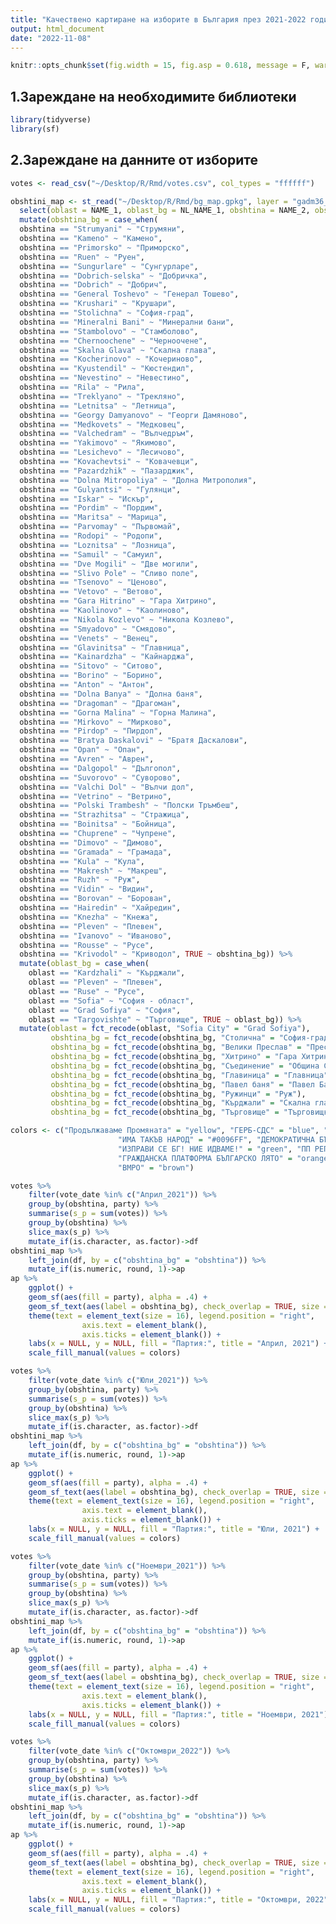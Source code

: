 ```yaml
---
title: "Качествено картиране на изборите в България през 2021-2022 година!"
output: html_document
date: "2022-11-08"
---
```


```r
knitr::opts_chunk$set(fig.width = 15, fig.asp = 0.618, message = F, warning = F, echo = F, error = F)
```
## 1.Зареждане на необходимите библиотеки
```r
library(tidyverse)
library(sf)
```

## 2.Зареждане на данните от изборите
```r
votes <- read_csv("~/Desktop/R/Rmd/votes.csv", col_types = "ffffff")
```

```r
obshtini_map <- st_read("~/Desktop/R/Rmd/bg_map.gpkg", layer = "gadm36_BGR_2") %>% 
  select(oblast = NAME_1, oblast_bg = NL_NAME_1, obshtina = NAME_2, obshtina_bg = NL_NAME_2, geom) %>% 
  mutate(obshtina_bg = case_when(
  obshtina == "Strumyani" ~ "Струмяни",
  obshtina == "Kameno" ~ "Камено",
  obshtina == "Primorsko" ~ "Приморско",
  obshtina == "Ruen" ~ "Руен",
  obshtina == "Sungurlare" ~ "Сунгурларе",
  obshtina == "Dobrich-selska" ~ "Добричка",
  obshtina == "Dobrich" ~ "Добрич",
  obshtina == "General Toshevo" ~ "Генерал Тошево",
  obshtina == "Krushari" ~ "Крушари",
  obshtina == "Stolichna" ~ "София-град",
  obshtina == "Mineralni Bani" ~ "Минерални бани",
  obshtina == "Stambolovo" ~ "Стамболово",
  obshtina == "Chernoochene" ~ "Черноочене",
  obshtina == "Skalna Glava" ~ "Скална глава",
  obshtina == "Kocherinovo" ~ "Кочериново",
  obshtina == "Kyustendil" ~ "Кюстендил",
  obshtina == "Nevestino" ~ "Невестино",
  obshtina == "Rila" ~ "Рила",
  obshtina == "Treklyano" ~ "Трекляно",
  obshtina == "Letnitsa" ~ "Летница",
  obshtina == "Georgy Damyanovo" ~ "Георги Дамяново",
  obshtina == "Medkovets" ~ "Медковец",
  obshtina == "Valchedram" ~ "Вълчедръм",
  obshtina == "Yakimovo" ~ "Якимово",
  obshtina == "Lesichevo" ~ "Лесичово",
  obshtina == "Kovachevtsi" ~ "Ковачевци", 
  obshtina == "Pazardzhik" ~ "Пазарджик", 
  obshtina == "Dolna Mitropoliya" ~ "Долна Митрополия",
  obshtina == "Gulyantsi" ~ "Гулянци",
  obshtina == "Iskar" ~ "Искър",
  obshtina == "Pordim" ~ "Пордим",
  obshtina == "Maritsa" ~ "Марица",
  obshtina == "Parvomay" ~ "Първомай",
  obshtina == "Rodopi" ~ "Родопи",
  obshtina == "Loznitsa" ~ "Лозница",
  obshtina == "Samuil" ~ "Самуил",
  obshtina == "Dve Mogili" ~ "Две могили",
  obshtina == "Slivo Pole" ~ "Сливо поле", 
  obshtina == "Tsenovo" ~ "Ценово", 
  obshtina == "Vetovo" ~ "Ветово",
  obshtina == "Gara Hitrino" ~ "Гара Хитрино",
  obshtina == "Kaolinovo" ~ "Каолиново",
  obshtina == "Nikola Kozlevo" ~ "Никола Козлево",
  obshtina == "Smyadovo" ~ "Смядово",
  obshtina == "Venets" ~ "Венец",
  obshtina == "Glavinitsa" ~ "Главница",
  obshtina == "Kainardzha" ~ "Кайнарджа",
  obshtina == "Sitovo" ~ "Ситово", 
  obshtina == "Borino" ~ "Борино", 
  obshtina == "Anton" ~ "Антон",
  obshtina == "Dolna Banya" ~ "Долна баня",
  obshtina == "Dragoman" ~ "Драгоман",
  obshtina == "Gorna Malina" ~ "Горна Малина",
  obshtina == "Mirkovo" ~ "Мирково",
  obshtina == "Pirdop" ~ "Пирдоп",
  obshtina == "Bratya Daskalovi" ~ "Братя Даскалови",
  obshtina == "Opan" ~ "Опан",
  obshtina == "Avren" ~ "Аврен",
  obshtina == "Dalgopol" ~ "Дългопол",
  obshtina == "Suvorovo" ~ "Суворово", 
  obshtina == "Valchi Dol" ~ "Вълчи дол", 
  obshtina == "Vetrino" ~ "Ветрино",
  obshtina == "Polski Trambesh" ~ "Полски Тръмбеш",
  obshtina == "Strazhitsa" ~ "Стражица",
  obshtina == "Boinitsa" ~ "Бойница",
  obshtina == "Chuprene" ~ "Чупрене",
  obshtina == "Dimovo" ~ "Димово",
  obshtina == "Gramada" ~ "Грамада",
  obshtina == "Kula" ~ "Кула",
  obshtina == "Makresh" ~ "Макреш",
  obshtina == "Ruzh" ~ "Руж", 
  obshtina == "Vidin" ~ "Видин", 
  obshtina == "Borovan" ~ "Борован", 
  obshtina == "Hairedin" ~ "Хайредин",
  obshtina == "Knezha" ~ "Кнежа",
  obshtina == "Pleven" ~ "Плевен",
  obshtina == "Ivanovo" ~ "Иваново",
  obshtina == "Rousse" ~ "Русе",
  obshtina == "Krivodol" ~ "Криводол", TRUE ~ obshtina_bg)) %>% 
  mutate(oblast_bg = case_when(
    oblast == "Kardzhali" ~ "Кърджали",
    oblast == "Pleven" ~ "Плевен",
    oblast == "Ruse" ~ "Русе",
    oblast == "Sofia" ~ "София - област",
    oblast == "Grad Sofiya" ~ "София",
    oblast == "Targovishte" ~ "Търговище", TRUE ~ oblast_bg)) %>% 
  mutate(oblast = fct_recode(oblast, "Sofia City" = "Grad Sofiya"),
         obshtina_bg = fct_recode(obshtina_bg, "Столична" = "София-град"),
         obshtina_bg = fct_recode(obshtina_bg, "Велики Преслав" = "Преслав"),
         obshtina_bg = fct_recode(obshtina_bg, "Хитрино" = "Гара Хитрино"),
         obshtina_bg = fct_recode(obshtina_bg, "Съединение" = "Община Съединение"),
         obshtina_bg = fct_recode(obshtina_bg, "Главиница" = "Главница"),
         obshtina_bg = fct_recode(obshtina_bg, "Павел баня" = "Павел Баня"),
         obshtina_bg = fct_recode(obshtina_bg, "Ружинци" = "Руж"),
         obshtina_bg = fct_recode(obshtina_bg, "Кърджали" = "Скална глава"),
         obshtina_bg = fct_recode(obshtina_bg, "Търговище" = "Търговищка област"))
```

```r
colors <- c("Продължаваме Промяната" = "yellow", "ГЕРБ-СДС" = "blue", "ДПС" = "purple", "БСП ЗА БЪЛГАРИЯ" = "red",
						"ИМА ТАКЪВ НАРОД" = "#0096FF", "ДЕМОКРАТИЧНА БЪЛГАРИЯ" = "darkblue", "ИЗПРАВИ СЕ! МУТРИ ВЪН!" = "green",
						"ИЗПРАВИ СЕ БГ! НИЕ ИДВАМЕ!" = "green", "ПП РЕПУБЛИКАНЦИ ЗА БЪЛГАРИЯ" = "pink", "ПП ИЗПРАВИ СЕ БЪЛГАРИЯ" = "green",
						"ГРАЖДАНСКА ПЛАТФОРМА БЪЛГАРСКО ЛЯТО" = "orange", "ВЪЗРАЖДАНЕ" = "black", "БЪЛГАРСКИ ВЪЗХОД" = "darkgreen",
						"ВМРО" = "brown")
```

```r
votes %>% 
	filter(vote_date %in% c("Април_2021")) %>% 
	group_by(obshtina, party) %>% 
	summarise(s_p = sum(votes)) %>% 
	group_by(obshtina) %>% 
	slice_max(s_p) %>% 
	mutate_if(is.character, as.factor)->df
obshtini_map %>% 
	left_join(df, by = c("obshtina_bg" = "obshtina")) %>% 
	mutate_if(is.numeric, round, 1)->ap
ap %>% 
	ggplot() +
	geom_sf(aes(fill = party), alpha = .4) +
	geom_sf_text(aes(label = obshtina_bg), check_overlap = TRUE, size = 2.5) +
	theme(text = element_text(size = 16), legend.position = "right",
				axis.text = element_blank(),
				axis.ticks = element_blank()) +
	labs(x = NULL, y = NULL, fill = "Партия:", title = "Април, 2021") +
	scale_fill_manual(values = colors)
```

```r
votes %>% 
	filter(vote_date %in% c("Юли_2021")) %>% 
	group_by(obshtina, party) %>% 
	summarise(s_p = sum(votes)) %>% 
	group_by(obshtina) %>% 
	slice_max(s_p) %>% 
	mutate_if(is.character, as.factor)->df
obshtini_map %>% 
	left_join(df, by = c("obshtina_bg" = "obshtina")) %>% 
	mutate_if(is.numeric, round, 1)->ap
ap %>% 
	ggplot() +
	geom_sf(aes(fill = party), alpha = .4) +
	geom_sf_text(aes(label = obshtina_bg), check_overlap = TRUE, size = 2.5) +
	theme(text = element_text(size = 16), legend.position = "right",
				axis.text = element_blank(),
				axis.ticks = element_blank()) +
	labs(x = NULL, y = NULL, fill = "Партия:", title = "Юли, 2021") +
	scale_fill_manual(values = colors)
```

```r
votes %>% 
	filter(vote_date %in% c("Ноември_2021")) %>% 
	group_by(obshtina, party) %>% 
	summarise(s_p = sum(votes)) %>% 
	group_by(obshtina) %>% 
	slice_max(s_p) %>% 
	mutate_if(is.character, as.factor)->df
obshtini_map %>% 
	left_join(df, by = c("obshtina_bg" = "obshtina")) %>% 
	mutate_if(is.numeric, round, 1)->ap
ap %>% 
	ggplot() +
	geom_sf(aes(fill = party), alpha = .4) +
	geom_sf_text(aes(label = obshtina_bg), check_overlap = TRUE, size = 2.5) +
	theme(text = element_text(size = 16), legend.position = "right",
				axis.text = element_blank(),
				axis.ticks = element_blank()) +
	labs(x = NULL, y = NULL, fill = "Партия:", title = "Ноември, 2021") +
	scale_fill_manual(values = colors)
```

```r
votes %>% 
	filter(vote_date %in% c("Октомври_2022")) %>% 
	group_by(obshtina, party) %>% 
	summarise(s_p = sum(votes)) %>% 
	group_by(obshtina) %>% 
	slice_max(s_p) %>% 
	mutate_if(is.character, as.factor)->df
obshtini_map %>% 
	left_join(df, by = c("obshtina_bg" = "obshtina")) %>% 
	mutate_if(is.numeric, round, 1)->ap
ap %>% 
	ggplot() +
	geom_sf(aes(fill = party), alpha = .4) +
	geom_sf_text(aes(label = obshtina_bg), check_overlap = TRUE, size = 2.5) +
	theme(text = element_text(size = 16), legend.position = "right",
				axis.text = element_blank(),
				axis.ticks = element_blank()) +
	labs(x = NULL, y = NULL, fill = "Партия:", title = "Октомври, 2022") +
	scale_fill_manual(values = colors)
```